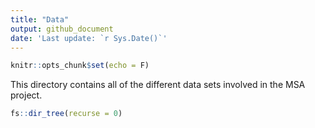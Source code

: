 ```yaml
---
title: "Data"
output: github_document
date: 'Last update: `r Sys.Date()`'
---
```


```r
knitr::opts_chunk$set(echo = F)
```

This directory contains all of the different data sets involved in the MSA project. 

```r
fs::dir_tree(recurse = 0)
```
